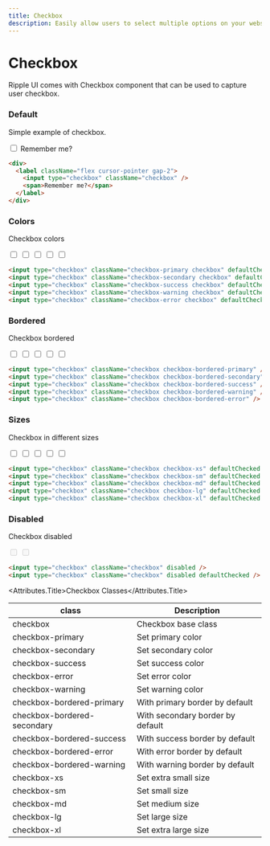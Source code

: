 ```yaml
---
title: Checkbox
description: Easily allow users to select multiple options on your website or application with the checkbox component.
---
```


# Checkbox

Ripple UI comes with Checkbox component that can be used to capture user checkbox.

### Default

Simple example of checkbox.

<div>
  <label className="flex cursor-pointer gap-2">
    <input type="checkbox" className="checkbox" />
    <span>Remember me?</span>
  </label>
</div>

```html
<div>
  <label className="flex cursor-pointer gap-2">
    <input type="checkbox" className="checkbox" />
    <span>Remember me?</span>
  </label>
</div>
```

### Colors

Checkbox colors

<div className="flex flex-row gap-3">
  <input type="checkbox" className="checkbox checkbox-primary" defaultChecked />
  <input
    type="checkbox"
    className="checkbox checkbox-secondary"
    defaultChecked
  />
  <input type="checkbox" className="checkbox checkbox-success" defaultChecked />
  <input type="checkbox" className="checkbox checkbox-warning" defaultChecked />
  <input type="checkbox" className="checkbox checkbox-error" defaultChecked />
</div>

```html
<input type="checkbox" className="checkbox-primary checkbox" defaultChecked />
<input type="checkbox" className="checkbox-secondary checkbox" defaultChecked />
<input type="checkbox" className="checkbox-success checkbox" defaultChecked />
<input type="checkbox" className="checkbox-warning checkbox" defaultChecked />
<input type="checkbox" className="checkbox-error checkbox" defaultChecked />
```

### Bordered

Checkbox bordered

<div className="flex flex-row gap-3">
  <input type="checkbox" className="checkbox checkbox-bordered-primary" />
  <input type="checkbox" className="checkbox checkbox-bordered-secondary" />
  <input type="checkbox" className="checkbox checkbox-bordered-success" />
  <input type="checkbox" className="checkbox checkbox-bordered-warning" />
  <input type="checkbox" className="checkbox checkbox-bordered-error" />
</div>

```html
<input type="checkbox" className="checkbox checkbox-bordered-primary" />
<input type="checkbox" className="checkbox checkbox-bordered-secondary" />
<input type="checkbox" className="checkbox checkbox-bordered-success" />
<input type="checkbox" className="checkbox checkbox-bordered-warning" />
<input type="checkbox" className="checkbox checkbox-bordered-error" />
```

### Sizes

Checkbox in different sizes

<div className="flex flex-row gap-3">
  <input type="checkbox" className="checkbox checkbox-xs" defaultChecked />
  <input type="checkbox" className="checkbox checkbox-sm" defaultChecked />
  <input type="checkbox" className="checkbox checkbox-md" defaultChecked />
  <input type="checkbox" className="checkbox checkbox-lg" defaultChecked />
  <input type="checkbox" className="checkbox checkbox-xl" defaultChecked />
</div>

```html
<input type="checkbox" className="checkbox checkbox-xs" defaultChecked />
<input type="checkbox" className="checkbox checkbox-sm" defaultChecked />
<input type="checkbox" className="checkbox checkbox-md" defaultChecked />
<input type="checkbox" className="checkbox checkbox-lg" defaultChecked />
<input type="checkbox" className="checkbox checkbox-xl" defaultChecked />
```

### Disabled

Checkbox disabled

<div className="flex flex-row gap-3">
  <input type="checkbox" className="checkbox" disabled />
  <input type="checkbox" className="checkbox" disabled defaultChecked />
</div>

```html
<input type="checkbox" className="checkbox" disabled />
<input type="checkbox" className="checkbox" disabled defaultChecked />
```

<Attributes>

<Attributes.Title>Checkbox Classes</Attributes.Title>

| class                       | Description                      |
| --------------------------- | -------------------------------- |
| checkbox                    | Checkbox base class              |
| checkbox-primary            | Set primary color                |
| checkbox-secondary          | Set secondary color              |
| checkbox-success            | Set success color                |
| checkbox-error              | Set error color                  |
| checkbox-warning            | Set warning color                |
| checkbox-bordered-primary   | With primary border by default   |
| checkbox-bordered-secondary | With secondary border by default |
| checkbox-bordered-success   | With success border by default   |
| checkbox-bordered-error     | With error border by default     |
| checkbox-bordered-warning   | With warning border by default   |
| checkbox-xs                 | Set extra small size             |
| checkbox-sm                 | Set small size                   |
| checkbox-md                 | Set medium size                  |
| checkbox-lg                 | Set large size                   |
| checkbox-xl                 | Set extra large size             |

</Attributes>

<LinkRedirect
  contentLeft="Textarea"
  hrefLeft="/docs/components/textarea"
  contentRight="Button Group"
  hrefRight="/docs/components/button-group"
/>
